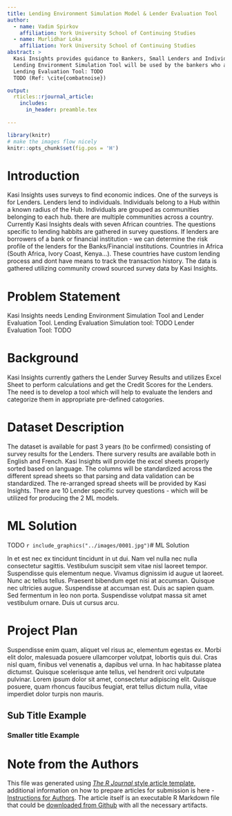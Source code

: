 ```yaml
---
title: Lending Environment Simulation Model & Lender Evaluation Tool
author:
  - name: Vadim Spirkov
    affiliation: York University School of Continuing Studies
  - name: Murlidhar Loka
    affiliation: York University School of Continuing Studies
abstract: >
  Kasi Insights provides guidance to Bankers, Small Lenders and Individuals for common lending practices within the following African countries - South Africa, Kenya, Ivory Coast, .....
  Lending Environment Simulation Tool will be used by the bankers who are interested to have a proxy in the area to run small money lending shop in the bank's behalf.
  Lending Evaluation Tool: TODO
  TODO (Ref: \cite{combatnoise})

output:
  rticles::rjournal_article:
    includes:
      in_header: preamble.tex
   
---
```


```r
library(knitr)
# make the images flow nicely
knitr::opts_chunk$set(fig.pos = 'H')
```


# Introduction

Kasi Insights uses surveys to find economic indices. One of the surveys is for Lenders.
Lenders lend to individuals. Individuals belong to a Hub within a known radius of the Hub.
Individuals are grouped as communities belonging to each hub. there are multiple communities across a country.
Currently Kasi Insights deals with seven African countries.
The questions specific to lending habbits are gathered in survey questions.
If lenders are borrowers of a bank or financial institution - we can determine the risk profile of the lenders for the Banks/Financial institutions.
Countries in Africa (South Africa, Ivory Coast, Kenya...).
These countries have custom lending process and dont have means to track the transaction history.
The data is gathered utilizing community crowd sourced survey data by Kasi Insights.



# Problem Statement

Kasi Insights needs Lending Environment Simulation Tool and Lender Evaluation Tool.
Lending Evaluation Simulation tool: TODO
Lender Evaluation Tool: TODO


# Background

Kasi Insights currently gathers the Lender Survey Results and utilizes Excel Sheet to perform calculations and get the Credit Scores for the Lenders. The need is to develop a tool which will help to evaluate the lenders and categorize them in appropriate pre-defined catogories.

 
# Dataset Description
The dataset is available for past 3 years (to be confirmed) consisting of survey results for the Lenders.
There survery results are available both in English and French.
Kasi Insights will provide the excel sheets properly sorted based on language.
The columns will be standardized across the different spread sheets so that parsing and data validation can be standardized.
The re-arranged spread sheets will be provided by Kasi Insights.
There are 10 Lender specific survey questions - which will be utilized for producing the 2 ML models.


# ML Solution

TODO
```r
include_graphics("../images/0001.jpg") 
```# ML Solution

In et est nec ex tincidunt tincidunt in ut dui. Nam vel nulla nec nulla consectetur sagittis. Vestibulum suscipit sem vitae nisl laoreet tempor. Suspendisse quis elementum neque. Vivamus dignissim id augue ut laoreet. Nunc ac tellus tellus. Praesent bibendum eget nisi at accumsan. Quisque nec ultricies augue. Suspendisse at accumsan est. Duis ac sapien quam. Sed fermentum in leo non porta. Suspendisse volutpat massa sit amet vestibulum ornare. Duis ut cursus arcu.


# Project Plan

Suspendisse enim quam, aliquet vel risus ac, elementum egestas ex. Morbi elit dolor, malesuada posuere ullamcorper volutpat, lobortis quis dui. Cras nisl quam, finibus vel venenatis a, dapibus vel urna. In hac habitasse platea dictumst. Quisque scelerisque ante tellus, vel hendrerit orci vulputate pulvinar. Lorem ipsum dolor sit amet, consectetur adipiscing elit. Quisque posuere, quam rhoncus faucibus feugiat, erat tellus dictum nulla, vitae imperdiet dolor turpis non mauris.

## Sub Title Example

### Smaller title Example



\bibliography{RJreferences}

# Note from the Authors

This file was generated using [_The R Journal_ style article template](https://github.com/rstudio/rticles), additional information on how to prepare articles for submission is here - [Instructions for Authors](https://journal.r-project.org/share/author-guide.pdf). The article itself is an executable R Markdown file that could be [downloaded from Github](https://github.com/ivbsoftware/big-data-final-2/blob/master/docs/R_Journal/big-data-final-2/) with all the necessary artifacts.
